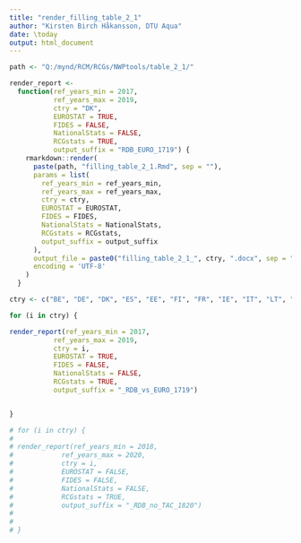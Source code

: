 ```yaml
---
title: "render_filling_table_2_1"
author: "Kirsten Birch Håkansson, DTU Aqua"
date: \today
output: html_document
---
```


```r

path <- "Q:/mynd/RCM/RCGs/NWPtools/table_2_1/"

render_report <-
  function(ref_years_min = 2017,
           ref_years_max = 2019,
           ctry = "DK",
           EUROSTAT = TRUE,
           FIDES = FALSE,
           NationalStats = FALSE,
           RCGstats = TRUE,
           output_suffix = "RDB_EURO_1719") {
    rmarkdown::render(
      paste(path, "filling_table_2_1.Rmd", sep = ""),
      params = list(
        ref_years_min = ref_years_min,
        ref_years_max = ref_years_max,
        ctry = ctry,
        EUROSTAT = EUROSTAT,
        FIDES = FIDES,
        NationalStats = NationalStats,
        RCGstats = RCGstats,
        output_suffix = output_suffix
      ),
      output_file = paste0("filling_table_2_1_", ctry, ".docx", sep = ""),
      encoding = 'UTF-8'
    )
  }

ctry <- c("BE", "DE", "DK", "ES", "EE", "FI", "FR", "IE", "IT", "LT", "LV", "NL", "PL", "PT", "SE")

for (i in ctry) {

render_report(ref_years_min = 2017,
           ref_years_max = 2019,
           ctry = i,
           EUROSTAT = TRUE,
           FIDES = FALSE,
           NationalStats = FALSE,
           RCGstats = TRUE,
           output_suffix = "_RDB_vs_EURO_1719")


}

# for (i in ctry) {
#   
# render_report(ref_years_min = 2018,
#            ref_years_max = 2020,
#            ctry = i,
#            EUROSTAT = FALSE,
#            FIDES = FALSE,
#            NationalStats = FALSE,
#            RCGstats = TRUE,
#            output_suffix = "_RDB_no_TAC_1820")
#   
#   
# }


```
